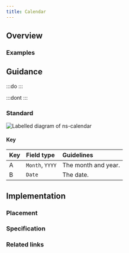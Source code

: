 ```yaml
---
title: Calendar
---
```




## Overview

<CompDetails name={componentName} />

### Examples

<ExampleViewer type="standard" />

## Guidance

:::do
:::

:::dont
:::

### Standard

![Labelled diagram of ns-calendar](@assets/components/ns-calendar/guidance.webp)

#### Key

| Key | Field type | Guidelines |
| :--- | :--- | :--- |
| <span class="marker">A</span> | `Month`, `YYYY` | The month and year. |
| <span class="marker">B</span> | `Date` | The date. |

## Implementation

### Placement

<Placement name={componentName} />

### Specification

<Specification name={componentName} />

### Related links

<RelatedLinks name={componentName} />
